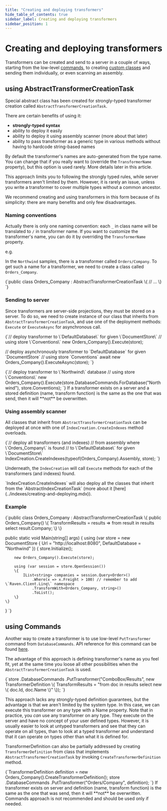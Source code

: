 ```yaml
---
title: "Creating and deploying transformers"
hide_table_of_contents: true
sidebar_label: Creating and deploying transformers
sidebar_position: 1
---
```



# Creating and deploying transformers


Transformers can be created and send to a server in a couple of ways, starting from the low-level [commands](../transformers/creating-and-deploying.mdx#using-commands), to creating [custom classes](../transformers/creating-and-deploying.mdx#using-abstracttransformercreationtask) and sending them individually, or even scanning an assembly.


## **using AbstractTransformerCreationTask**

Special abstract class has been created for strongly-typed transformer creation called `AbstractTransformerCreationTask`. 

There are certain benefits of using it:

- **strongly-typed syntax**
- ability to deploy it easily
- ability to deploy it using assembly scanner (more about that later)
- ability to pass transformer as a generic type in various methods without having to hardcode string-based names

By default the transformer's names are auto-generated from the type name. You can change that if you really want to (override the `TransformerName` property), but this option is used rarely. More details later in this article.

This approach limits you to following the strongly typed rules, while server transformers aren't limited by them. However, it is rarely an issue, unless you write a transformer to cover multiple types without a common ancestor.

<Admonition type="note" title="Note">
We recommend creating and using transformers in this form because of its simplicity: there are many benefits and only few disadvantages.
</Admonition>

### Naming conventions

Actually there is only one naming convention: each `_` in class name will be translated to `/` in transformer name. If you want to customize the transformer's name, you can do it by overriding the `TransformerName` property.

e.g.

In the `Northwind` samples, there is a transformer called `Orders/Company`. To get such a name for a transformer, we need to create a class called `Orders_Company`.

<TabItem value="transformers_1" label="transformers_1">
<CodeBlock language="csharp">
{`public class Orders_Company : AbstractTransformerCreationTask<Order>
\{
	// ...
\}
`}
</CodeBlock>
</TabItem>

### Sending to server

Since transformers are server-side projections, they must be stored on a server. To do so, we need to create instance of our class that inherits from `AbstractTransformerCreationTask`, and use one of the deployment methods: `Execute` or `ExecuteAsync` for asynchronous call.

<TabItem value="transformers_2" label="transformers_2">
<CodeBlock language="csharp">
{`// deploy transformer to \`DefaultDatabase\` for given \`DocumentStore\`
// using store \`Conventions\`
new Orders_Company().Execute(store);

// deploy asynchronously transformer to \`DefaultDatabase\` for given \`DocumentStore\`
// using store \`Conventions\`
await new Orders_Company().ExecuteAsync(store);
`}
</CodeBlock>
</TabItem>

<TabItem value="transformers_3" label="transformers_3">
<CodeBlock language="csharp">
{`// deploy transformer to \`Northwind\` database
// using store \`Conventions\`
new Orders_Company().Execute(store.DatabaseCommands.ForDatabase("Northwind"), store.Conventions);
`}
</CodeBlock>
</TabItem>

<Admonition type="note" title="Note">
If a transformer exists on a server and a stored definition (name, transform function) is the same as the one that was send, then it will **not** be overwritten.
</Admonition>

### Using assembly scanner

All classes that inherit from `AbstractTransformerCreationTask` can be deployed at once with one of `IndexCreation.CreateIndexes` method overloads.

<TabItem value="transformers_4" label="transformers_4">
<CodeBlock language="csharp">
{`// deploy all transformers (and indexes) 
// from assembly where \`Orders_Company\` is found
// to \`DefaultDatabase\` for given \`DocumentStore\`
IndexCreation.CreateIndexes(typeof(Orders_Company).Assembly, store);
`}
</CodeBlock>
</TabItem>

Underneath, the `IndexCreation` will call `Execute` methods for each of the transformers (and indexes) found.

<Admonition type="warning" title="Warning">
`IndexCreation.CreateIndexes` will also deploy all the classes that inherit from the `AbstractIndexCreationTask` (more about it [here](../indexes/creating-and-deploying.mdx)).
</Admonition>

### Example

<TabItem value="transformers_5" label="transformers_5">
<CodeBlock language="csharp">
{`public class Orders_Company : AbstractTransformerCreationTask<Order>
\{
	public Orders_Company()
	\{
		TransformResults = results => from result in results select result.Company;
	\}
\}

public static void Main(string[] args)
\{
	using (var store = new DocumentStore
	\{
		Url = "http://localhost:8080",
		DefaultDatabase = "Northwind"
	\})
	\{
		store.Initialize();

		new Orders_Company().Execute(store);

		using (var session = store.OpenSession())
		\{
			IList<string> companies = session.Query<Order>()
				.Where(x => x.Freight > 100) // remember to add \`Raven.Client.Linq\` namespace
				.TransformWith<Orders_Company, string>()
				.ToList();
		\}
	\}
\}
`}
</CodeBlock>
</TabItem>



## **using Commands**

Another way to create a transformer is to use low-level `PutTransformer` command from `DatabaseCommands`. API reference for this command can be found [here](../client-api/commands/transformers/put.mdx).

The advantage of this approach is defining transformer's name as you feel fit, yet at the same time you loose all other possibilities when the `AbstractTransformerCreationTask` is used.

<TabItem value="transformers_6" label="transformers_6">
<CodeBlock language="csharp">
{`store
	.DatabaseCommands
	.PutTransformer("ComboBox/Results", new TransformerDefinition
	\{
		TransformResults = "from doc in results select new \{ doc.Id, doc.Name \}"
	\});
`}
</CodeBlock>
</TabItem>

This approach lacks any strongly-typed definition guarantees, but the advantage is that we aren't limited by the system type. In this case, we can
execute this transformer on any type with a Name property. Note that in practice, you _can_ use any transformer on any type. They execute on the server
and have no concept of your user defined types. However, it is usually easier to look at untyped transformers and see that they can operate on all types, 
than to look at a typed transformer and understand that it can operate on types other than what it is defined for.

TransformerDefinition can also be partially addressed by creating `TransformerDefinition` from class that implements `AbstractTransformerCreationTask` by invoking `CreateTransformerDefinition` method.

<TabItem value="transformers_7" label="transformers_7">
<CodeBlock language="csharp">
{`TransformerDefinition definition = new Orders_Company().CreateTransformerDefinition();
store
	.DatabaseCommands
	.PutTransformer("Orders/Company", definition);
`}
</CodeBlock>
</TabItem>

<Admonition type="note" title="Note">
If transformer exists on server and definition (name, transform function) is the same as the one that was send, then it will **not** be overwritten.
</Admonition>

<Admonition type="info" title="Info">
Commands approach is not recommended and should be used only if needed.
</Admonition>



